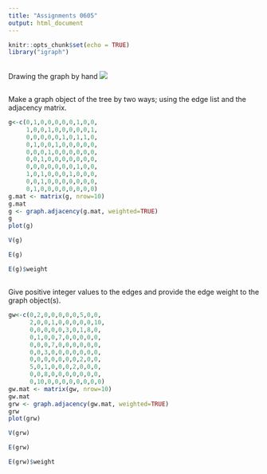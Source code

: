 ```yaml
---
title: "Assignments 0605"
output: html_document
---
```


```r
knitr::opts_chunk$set(echo = TRUE)
library("igraph")
```

##
Drawing the graph by hand
![](IMG_2821.jpg)


##
Make a graph object of the tree by two ways; using the edge list and the adjacency matrix.


```r
g<-c(0,1,0,0,0,0,0,1,0,0,
     1,0,0,1,0,0,0,0,0,1,
     0,0,0,0,0,1,0,1,1,0,
     0,1,0,0,1,0,0,0,0,0,
     0,0,0,1,0,0,0,0,0,0,
     0,0,1,0,0,0,0,0,0,0,
     0,0,0,0,0,0,0,1,0,0,
     1,0,1,0,0,0,1,0,0,0,
     0,0,1,0,0,0,0,0,0,0,
     0,1,0,0,0,0,0,0,0,0)
g.mat <- matrix(g, nrow=10)
g.mat
g <- graph.adjacency(g.mat, weighted=TRUE)
g
plot(g)
```

```r
V(g)
```
```r
E(g)
```

```r
E(g)$weight
```

##
Give positive integer values to the edges and provide the edge weight to the graph object(s).
```r
gw<-c(0,2,0,0,0,0,0,5,0,0,
      2,0,0,1,0,0,0,0,0,10,
      0,0,0,0,0,3,0,1,8,0,
      0,1,0,0,7,0,0,0,0,0,
      0,0,0,7,0,0,0,0,0,0,
      0,0,3,0,0,0,0,0,0,0,
      0,0,0,0,0,0,0,2,0,0,
      5,0,1,0,0,0,2,0,0,0,
      0,0,8,0,0,0,0,0,0,0,
      0,10,0,0,0,0,0,0,0,0)
gw.mat <- matrix(gw, nrow=10)
gw.mat
grw <- graph.adjacency(gw.mat, weighted=TRUE)
grw
plot(grw)
```
```r
V(grw)
```
```r
E(grw)
```

```r
E(grw)$weight
```
